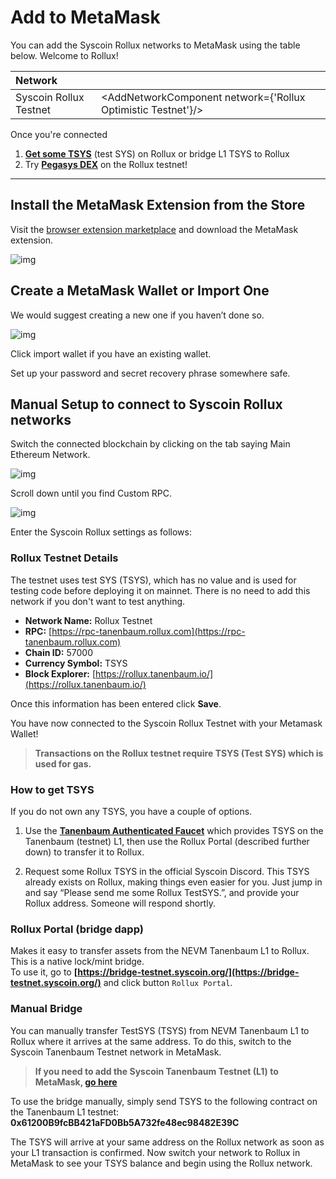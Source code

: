 

# Add to MetaMask

You can add the Syscoin Rollux networks to MetaMask using the table below. Welcome to Rollux!

| Network                                    |                                                      |
| :----------------------------------------- | ---------------------------------------------------- |
| Syscoin Rollux Testnet                             | <AddNetworkComponent network={'Rollux Optimistic Testnet'}/>           |

Once you're connected
1. **[Get some TSYS](/docs/guides/rollux/metamask#how-to-get-tsys)** (test SYS) on Rollux or bridge L1 TSYS to Rollux
2. Try **[Pegasys DEX](https://rollux.pegasys.finance)** on the Rollux testnet!
------


## Install the MetaMask Extension from the Store

Visit the [browser extension marketplace](https://chrome.google.com/webstore/detail/nkbihfbeogaeaoehlefnkodbefgpgknn) and download the MetaMask extension.



![img](../../../images/mm.png)

## Create a MetaMask Wallet or Import One

We would suggest creating a new one if you haven’t done so.

![img](../../../images/mm_new_wallet.png)

Click import wallet if you have an existing wallet.

Set up your password and secret recovery phrase somewhere safe.

## Manual Setup to connect to Syscoin Rollux networks

Switch the connected blockchain by clicking on the tab saying Main Ethereum Network.



![img](../../../images/mm_connect_sys.png)

Scroll down until you find Custom RPC.



![img](../../../images/mm_custom_rpc.png)

Enter the Syscoin Rollux settings as follows:



### Rollux Testnet Details

The testnet uses test SYS (TSYS), which has no value and is used for testing code before deploying it on mainnet. There is no need to add this network if you don't want to test anything.

- **Network Name:** Rollux Testnet
- **RPC:** [https://rpc-tanenbaum.rollux.com](https://rpc-tanenbaum.rollux.com)
- **Chain ID:** 57000
- **Currency Symbol:** TSYS
- **Block Explorer:** [https://rollux.tanenbaum.io/](https://rollux.tanenbaum.io/)



Once this information has been entered click **Save**.

You have now connected to the Syscoin Rollux Testnet with your Metamask Wallet!

> **Transactions on the Rollux testnet require TSYS (Test SYS) which is used for gas.**


### How to get TSYS

If you do not own any TSYS, you have a couple of options.

1. Use the **[Tanenbaum Authenticated Faucet](https://faucet.tanenbaum.io/)** which provides TSYS on the Tanenbaum (testnet) L1, then use the Rollux Portal (described further down) to transfer it to Rollux.  

2. Request some Rollux TSYS in the official Syscoin Discord. This TSYS already exists on Rollux, making things even easier for you. Just jump in and say “Please send me some Rollux TestSYS.”, and provide your Rollux address. Someone will respond shortly.


### Rollux Portal (bridge dapp)

Makes it easy to transfer assets from the NEVM Tanenbaum L1 to Rollux. This is a native lock/mint bridge.  
To use it, go to **[https://bridge-testnet.syscoin.org/](https://bridge-testnet.syscoin.org/)** and click button `Rollux Portal`.


### Manual Bridge

You can manually transfer TestSYS (TSYS) from NEVM Tanenbaum L1 to Rollux where it arrives at the same address. To do this, switch to the Syscoin Tanenbaum Testnet network in MetaMask.

> **If you need to add the Syscoin Tanenbaum Testnet (L1) to MetaMask, [go here](https://docs.syscoin.org/docs/guides/nevm/metamask/)**

To use the bridge manually, simply send TSYS to the following contract on the Tanenbaum L1 testnet:
**0x61200B9fcBB421aFD0Bb5A732fe48ec98482E39C**

The TSYS will arrive at your same address on the Rollux network as soon as your L1 transaction is confirmed. Now switch your network to Rollux in MetaMask to see your TSYS balance and begin using the Rollux network.
